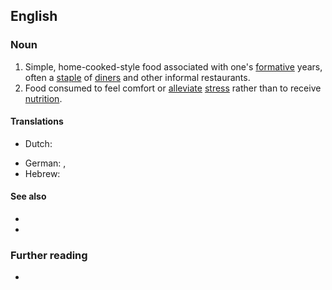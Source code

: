 ==English==

===Noun===
{{en-noun|~}}

# Simple, home-cooked-style food associated with one's [[formative]] years, often a [[staple]] of [[diner]]s and other informal restaurants.
# Food consumed to feel comfort or [[alleviate]] [[stress]] rather than to receive [[nutrition]].
#: {{ux|en|After the relationship ended, she would make herself sick eating '''comfort food''' every night.}}

====Translations====
{{trans-top|simple, home-cooked-style food associated with one's [[formative]] years}}
{{trans-mid}}
{{trans-bottom}}

{{trans-top|food consumed to feel comfort}}
* Dutch: {{t+|nl|troosteten|n}}
{{trans-mid}}
* German: {{t|de|Nervennahrung|f}}, {{t+|de|Seelentröster|m}}
* Hebrew: {{t|he|אוכל מנחם|m|tr=okhél m'nakhém|alt=אוכל מנחם \ אֹכֶל מְנַחֵם}}
{{trans-bottom}}

====See also====
* {{l|en|meat and potatoes}}
* {{l|en|soul food}}

===Further reading===
* {{pedia}}